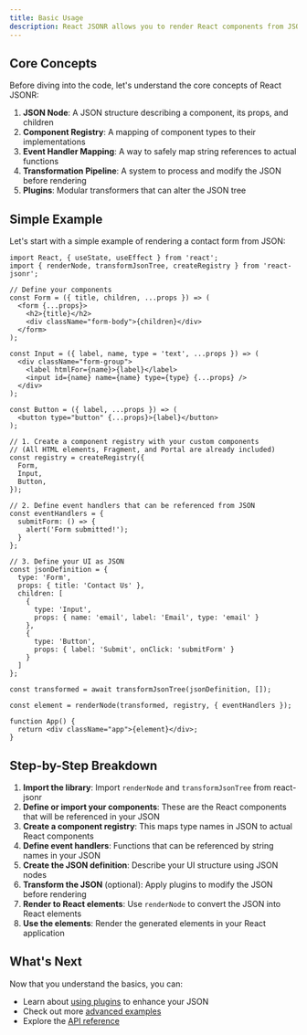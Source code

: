 ```yaml
---
title: Basic Usage
description: React JSONR allows you to render React components from JSON definitions. This guide will walk you through the basics of using the library.
---
```


## Core Concepts

Before diving into the code, let's understand the core concepts of React JSONR:

1. **JSON Node**: A JSON structure describing a component, its props, and children
2. **Component Registry**: A mapping of component types to their implementations
3. **Event Handler Mapping**: A way to safely map string references to actual functions
4. **Transformation Pipeline**: A system to process and modify the JSON before rendering
5. **Plugins**: Modular transformers that can alter the JSON tree

## Simple Example

Let's start with a simple example of rendering a contact form from JSON:

```tsx
import React, { useState, useEffect } from 'react';
import { renderNode, transformJsonTree, createRegistry } from 'react-jsonr';

// Define your components
const Form = ({ title, children, ...props }) => (
  <form {...props}>
    <h2>{title}</h2>
    <div className="form-body">{children}</div>
  </form>
);

const Input = ({ label, name, type = 'text', ...props }) => (
  <div className="form-group">
    <label htmlFor={name}>{label}</label>
    <input id={name} name={name} type={type} {...props} />
  </div>
);

const Button = ({ label, ...props }) => (
  <button type="button" {...props}>{label}</button>
);

// 1. Create a component registry with your custom components
// (All HTML elements, Fragment, and Portal are already included)
const registry = createRegistry({
  Form,
  Input,
  Button,
});

// 2. Define event handlers that can be referenced from JSON
const eventHandlers = {
  submitForm: () => {
    alert('Form submitted!');
  }
};

// 3. Define your UI as JSON
const jsonDefinition = {
  type: 'Form',
  props: { title: 'Contact Us' },
  children: [
    { 
      type: 'Input',
      props: { name: 'email', label: 'Email', type: 'email' }
    },
    { 
      type: 'Button',
      props: { label: 'Submit', onClick: 'submitForm' }
    }
  ]
};

const transformed = await transformJsonTree(jsonDefinition, []);

const element = renderNode(transformed, registry, { eventHandlers });

function App() {
  return <div className="app">{element}</div>;
}
```

## Step-by-Step Breakdown

1. **Import the library**: Import `renderNode` and `transformJsonTree` from react-jsonr
2. **Define or import your components**: These are the React components that will be referenced in your JSON
3. **Create a component registry**: This maps type names in JSON to actual React components
4. **Define event handlers**: Functions that can be referenced by string names in your JSON
5. **Create the JSON definition**: Describe your UI structure using JSON nodes
6. **Transform the JSON** (optional): Apply plugins to modify the JSON before rendering
7. **Render to React elements**: Use `renderNode` to convert the JSON into React elements
8. **Use the elements**: Render the generated elements in your React application

## What's Next

Now that you understand the basics, you can:

- Learn about [using plugins](/docs/plugins) to enhance your JSON
- Check out more [advanced examples](/docs/examples)
- Explore the [API reference](/docs/api) 